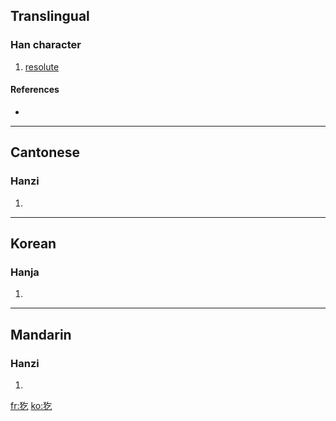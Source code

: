 ==Translingual==

===Han character===
{{Han char|rn=94|rad=犬|as=03|sn=6|four=4821<sub>7</sub>|canj=大竹人弓 (KHON)}}

# [[resolute]]

====References====
* {{Han ref|kx=0706.170|dkj=20251|dj=1119.090|hdz=21333.030|uh=72B5|ud=29365|bh=CA44|bd=51780}}

----

==Cantonese==

===Hanzi===
{{yue-hanzi|jyut=|y=hat1}}

# {{defn|Cantonese|sort=犬03}}

----

==Korean==

===Hanja===
{{ko-hanja|hangeul=힐|eumhun=|rv=hil|mr=hil|y=hil}}

# {{defn|Korean|sort=犬03}}

----

==Mandarin==

===Hanzi===
{{cmn-hanzi|pin=[[jié]] ([[jie2]]), [[mǎ]] ([[ma3]])|wg=chieh<sup>2</sup>, ma<sup>3</sup>}}

# {{defn|Mandarin|sort=犬03}}

[[fr:犵]]
[[ko:犵]]